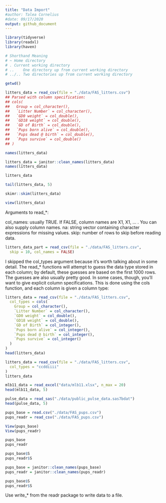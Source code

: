 ```yaml
---
title: "Data Import"
#author: Talea Cornelius
#date: 09/17/2020
output: github_document
---
```


```r
library(tidyverse)
library(readxl)
library(haven)
```

```r
# Shorthand	Meaning
# ~	Home directory
# .	Current working directory
# ..	One directory up from current working directory
# ../..	Two directories up from current working directory
```

```r
getwd()
```
```r
litters_data = read_csv(file = "./data/FAS_litters.csv")
## Parsed with column specification:
## cols(
##   Group = col_character(),
##   `Litter Number` = col_character(),
##   `GD0 weight` = col_double(),
##   `GD18 weight` = col_double(),
##   `GD of Birth` = col_double(),
##   `Pups born alive` = col_double(),
##   `Pups dead @ birth` = col_double(),
##   `Pups survive` = col_double()
## )
```
```r
names(litters_data)
```
```r
litters_data = janitor::clean_names(litters_data)
names(litters_data)
```
```r
litters_data
```

```r
tail(litters_data, 5)
```

```r
skimr::skim(litters_data)
```

```r
view(litters_data)
```

Arguments to read_*:

col_names: usually TRUE. If FALSE, column names are X1, X1, … . You can also supply column names.
na: string vector containing character expressions for missing values.
skip: number of rows to skip before reading data.

```r
litters_data_part = read_csv(file = "./data/FAS_litters.csv",
  skip = 10, col_names = FALSE)
```


I skipped the col_types argument because it’s worth talking about in some detail. The read_* functions will attempt to guess the data type stored in each column; by default, these guesses are based on the first 1000 rows. The guesses are also usually pretty good. In some cases, though, you’ll want to give explicit column specifications. This is done using the cols function, and each column is given a column type:

```r

litters_data = read_csv(file = "./data/FAS_litters.csv",
  col_types = cols(
    Group = col_character(),
    `Litter Number` = col_character(),
    `GD0 weight` = col_double(),
    `GD18 weight` = col_double(),
    `GD of Birth` = col_integer(),
    `Pups born alive` = col_integer(),
    `Pups dead @ birth` = col_integer(),
    `Pups survive` = col_integer()
  )
)
head(litters_data)

```
```r
litters_data = read_csv(file = "./data/FAS_litters.csv",
  col_types = "ccddiiii"
)
litters_data
```

```r
mlb11_data = read_excel("data/mlb11.xlsx", n_max = 20)
head(mlb11_data, 5)
```

```r
pulse_data = read_sas("./data/public_pulse_data.sas7bdat")
head(pulse_data, 5)
```
```r
pups_base = read.csv("./data/FAS_pups.csv")
pups_readr = read_csv("./data/FAS_pups.csv")

View(pups_base)
View(pups_readr)

pups_base
pups_readr

pups_base$S
pups_readr$S
```

```r
pups_base = janitor::clean_names(pups_base)
pups_readr = janitor::clean_names(pups_readr)

pups_base$S
pups_readr$S
```


Use write_* from the readr package to write data to a file.








